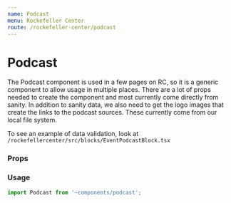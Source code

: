 ```yaml
---
name: Podcast
menu: Rockefeller Center
route: /rockefeller-center/podcast
---
```



# Podcast

The Podcast component is used in a few pages on RC, so it is a generic component
to allow usage in multiple places.
There are a lot of props needed to create the component and most currently come directly from
sanity.
In addition to sanity data, we also need to get the logo images that create the links to the
podcast sources. These currently come from our local file system.

To see an example of data validation, look at
`/rockefellercenter/src/blocks/EventPodcastBlock.tsx`

### Props

<Props of={Podcast} />

### Usage

```typescript
import Podcast from '~components/podcast';
```

<Playground>
  <Podcast
    category={'Category'}
    title={'Podcast Name'}
    authors={['Jane Doe', 'John Doe']}
    excerpt={`
      Perspiciatis unde omnis iste natus error sit voluptatem accusantium
      doloremque laudantium, totam rem aperiam, eaque ipsa quae ab illo
      inventore veritatis et quasi architecto beatae vitae dicta sunt
      explicabo.
    `}
    poster={{
      fluid: getMockFluidImage({width: 190, height: 270}).childImageSharp.fluid,
      alt: 'poster',
    }}
    appleLink={'https://www.apple.com'}
    spotifyLink={'https://www.spotify.com'}
    audibleLink={'https://www.audible.com'}
  />
</Playground>
